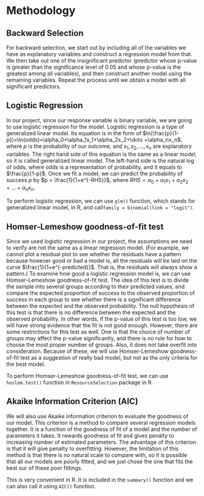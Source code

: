 # Methodology {#method}

## Backward Selection
For backward selection, we start out by including all of the variables we have as explanatory variables and construct a regression model from that. We then take out one of the insignificant predictor (predictor whose p-value is greater than the significance level of 0.05 and whose p-value is the greatest among all variables), and then construct another model using the remaining variables. Repeat the process until we obtain a model with all significant predictors.


## Logistic Regression

In our project, since our response variable is binary variable, we are going to use logistic regression for the model. Logistic regression is a type of generalized linear model. Its equation is in the form of $ln(\frac{p}{1-p})=\ln(odds)=\alpha_0+\alpha_1x_1+\alpha_2x_2+\dots +\alpha_nx_n$, where $p$ is the probability of our outcome, and $x_1, x_2, \dots, x_n$ are explanatory variables. The right hand side of this equation is the same as a linear model, so it is called generalized linear model. The left-hand side is the natural log of odds, where odds is a representation of probability, and it equals to $\frac{p}{1-p}$. Once we fit a model, we can predict the probability of success $p$ by $p = \frac{1}{1+e^{-RHS}}$, where $RHS=\alpha_0+\alpha_1x_1+\alpha_2x_2+\dots +\alpha_nx_n$.

To perform logistic regression, we can use `glm()` function, which stands for generalized linear model, in R, and call`family = binomial(link = "logit")`.


## Homser-Lemeshow goodness-of-fit test

Since we used logistic regression in our project, the assumptions we need to verify are not the same as a linear regression model. (For example, we cannot plot a residual plot to see whether the residuals have a pattern because however good or bad a model is, all the residuals will be laid on the curve $\frac{1}{1+e^{-predicted}}$. That is, the residuals will always show a pattern.) To examine how good a logistic regression model is, we can use Homser-Lemeshow goodness-of-fit test. The idea of this test is to divide the sample into several groups according to their predicted values, and compare the expected proportion of success to the observed proportion of success in each group to see whether there is a significant difference between the expected and the observed probability. The null hypothesis of this test is that there is no difference between the expected and the observed probability. In other words, if the p-value of this test is too low, we will have strong evidence that the fit is not good enough. However, there are some restrictions for this test as well. One is that the choice of number of groups may affect the p-value significantly, and there is no rule for how to choose the most proper number of groups. Also, it does not take overfit into consideration. Because of these, we will use Homser-Lemeshow goodness-of-fit test as a suggestion of really bad model, but not as the only criteria for the best model.

To perform Homser-Lemeshow goodness-of-fit test, we can use `hoslem.test()` function in `ResourceSelection` package in R.


## Akaike Information Criterion (AIC)

We will also use Akaike information criterion to evaluate the goodness of our model. This criterion is a method to compare several regression models together. It is a function of the goodness of fit of a model and the number of parameters it takes. It rewards goodness of fit and gives penalty to increasing number of estimated parameters. The advantage of this criterion is that it will give penalty to overfitting. However, the limitation of this method is that there is no natural scale to compare with, so it is possible that all our models are poorly fitted, and we just chose the one that fits the best our of these poor fittings.

This is very convenient in R. It is included in the `summary()` function and we can also call it using `AIC()` function.
